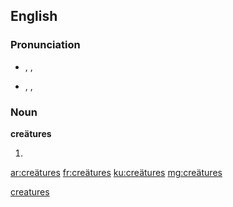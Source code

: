 ==English==

===Pronunciation===
* {{a|UK}} {{enPR|krē.ā'tyo͝əz}}, {{IPA|/kɹiːˈeɪtjʊəz/}}, {{X-SAMPA|/kr\i:"eItju@z/}}
* {{a|US}} {{enPR|krē.ā'chərz}}, {{IPA|/kɻiːˈeɪt͡ʃɚz/}}, {{X-SAMPA|/kr\`i:"eItS@`z/}}

===Noun===
'''creätures''' {{p}}

# {{plural of|creäture|lang=en}}

[[Category:English terms spelled with Ä|creatures]]

[[ar:creätures]]
[[fr:creätures]]
[[ku:creätures]]
[[mg:creätures]]